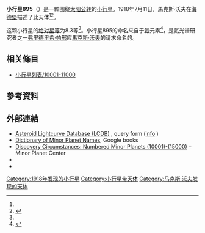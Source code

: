 {{Infobox planet
 | minorplanet     = yes
 | name            = 895 Helio
 | background      = #D6D6D6
 | image = 
 | image_size      = 
 | caption         =
 | discovery_ref   =  <ref name="MPC-object" />
 | discoverer      = [[馬克斯·沃夫|馬克斯·沃夫]]
 | discovery_site  = [[海德堡|海德堡]]
 | discovered      = 1918年7月11日
 | mpc_name        = 895 Helio
 | alt_names       = 895 Helio
 | pronounced      = 
 | named_after     = <ref name="MPC-object" />
 | mp_category     = [[主帶小行星|主帶小行星]] <ref name="MPC-object" /><ref name="jpldata" />
 | orbit_ref       = <ref name="a">[http://ssd.jpl.nasa.gov/sbdb.cgi?sstr=895 895] {{Wayback|url=http://ssd.jpl.nasa.gov/sbdb.cgi?sstr=895 |date=20210206170831 }}，小行星數據庫瀏覽器（JPL Small-Body Database Browser）－[[美国国家航空航天局|美国国家航空航天局]]喷气推进实验室</ref>
 | epoch           = 2018-03-23.0（[[儒略日|JD]] 2458200.5）
 | uncertainty     = 0
 | observation_arc = 
 | aphelion = {{convert|3.669|AU|km|3|abbr=on|lk=out}}
 | perihelion      = {{convert|2.7374290|AU|km|3|abbr=on}}
 | semimajor       = 3.2030790
 | eccentricity    = 0.1453757
 | period          = 5.73[[儒略年|yr]]
 | mean_anomaly    = 344.49928[[度|°]]
 | mean_motion     = {{Deg2DMS|0.17193030|sup=ms}} / day
 | inclination     = 26.07725
 | asc_node        = 264.68607°
 | arg_peri        = 177.99845
 | mean_diameter   = 
 | rotation        = 
 | albedo          =
 | spectral_type   =
 | abs_magnitude   = 8.3<ref name="jpldata" />
}}
'''小行星895'''（{{lang-en|895 Helio}}）是一颗围绕[[太阳|太阳]][[公转|公转]]的[[小行星|小行星]]。1918年7月11日，馬克斯·沃夫在[[海德堡|海德堡]]描述了此天体<ref name="a" /><ref>{{cite news|title=小行星列表|url=http://cfa-www.harvard.edu/iau/lists/NumberedMPs.txt|accessdate=2018-10-19|newspaper=哈佛大学|archive-date=2008-05-17|archive-url=https://web.archive.org/web/20080517010638/http://cfa-www.harvard.edu/iau/lists/NumberedMPs.txt|dead-url=no}}</ref>。

这颗小行星的[[绝对星等|绝对星等]]为8.3等<ref name="a" />。小行星895的命名来自于[[氦|氦]]元素<ref>{{cite book|author=Paul Herget|title=The Names of the Minor Planets|year=1968}}</ref>，是氦光谱研究者之一[[弗里德里希·帕邢|弗里德里希·帕邢]]应[[馬克斯·沃夫|馬克斯·沃夫]]的请求命名的。

== 相关條目 ==
*[[小行星列表/10001-11000|小行星列表/10001-11000]]

== 參考資料 ==
{{reflist|refs=

<ref name="jpldata">{{cite web
 |type         = 2018-01-26 last obs.
 |title        = JPL Small-Body Database Browser:895 Helio-895 Helio
 |url          = https://ssd.jpl.nasa.gov/sbdb.cgi?sstr=895
 |publisher    = [[Jet_Propulsion_Laboratory|Jet Propulsion Laboratory]]
 |accessdate   = 28 March 2018
 |archive-date = 2021-02-06
 |archive-url  = https://web.archive.org/web/20210206170831/https://ssd.jpl.nasa.gov/sbdb.cgi?sstr=895
 |dead-url     = no
}}</ref>

<ref name="MPC-object">{{cite web
  |title      = 895 Helio
  |work      = Minor Planet Center
  |url      = https://www.minorplanetcenter.net/db_search/show_object?object_id=895
  |accessdate      = 28 March 2018
  |archive-date      = 2016-03-04
  |archive-url      = https://web.archive.org/web/20160304114407/http://minorplanetcenter.net/db_search/show_object?object_id=895
  |dead-url      = no
  }}</ref>

}}

==  外部連結 ==
* [http://www.minorplanet.info/PHP/lcdbsummaryquery.php Asteroid Lightcurve Database (LCDB)] {{Wayback|url=http://www.minorplanet.info/PHP/lcdbsummaryquery.php |date=20171210173955 }}, query form ([http://www.minorplanet.info/lightcurvedatabase.html info] {{Wayback|url=http://www.minorplanet.info/lightcurvedatabase.html |date=20171216050541 }})
* [https://books.google.com/books?id=aeAg1X7afOoC&pg Dictionary of Minor Planet Names], Google books
* [http://www.minorplanetcenter.net/iau/lists/NumberedMPs010001.html Discovery Circumstances: Numbered Minor Planets (10001)-(15000)] {{Wayback|url=http://www.minorplanetcenter.net/iau/lists/NumberedMPs010001.html |date=20180612162317 }} – Minor Planet Center
* {{AstDys|895}}
* {{JPL small body}}

{{Minor Planet Number|[[小行星894|小行星894]]|[[小行星896|小行星896]]}}
{{小天体}}

[[Category:1918年发现的小行星|Category:1918年发现的小行星]]
[[Category:小行星带天体|Category:小行星带天体]]
[[Category:马克斯·沃夫发现的天体|Category:马克斯·沃夫发现的天体]]


{{Beltasteroid-stub}}